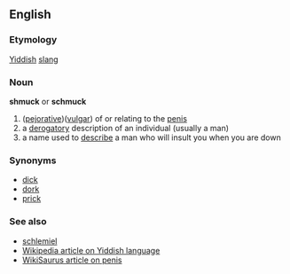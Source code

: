 == English ==
=== Etymology ===
[[Yiddish]] [[slang]]
=== Noun ===
'''shmuck''' or '''schmuck'''
# ([[pejorative]])([[vulgar]]) of or relating to the [[penis]]
# a [[derogatory]] description of an individual (usually a man)
# a name used to [[describe]] a man who will insult you when you are down
=== Synonyms ===
*[[dick]]<br>
*[[dork]]<br>
*[[prick]]

=== See also ===
*[[schlemiel]]
*[[:w:Yiddish language|Wikipedia article on Yiddish language]]
*[[:WikiSaurus:penis|WikiSaurus article on penis]]